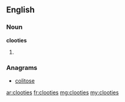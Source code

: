 ==English==

===Noun===
'''clooties'''

# {{plural of|[[clootie]]}}

===Anagrams===
* [[colitose#English|colitose]]

[[ar:clooties]]
[[fr:clooties]]
[[mg:clooties]]
[[my:clooties]]